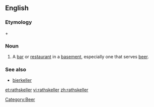 ==English==

===Etymology===
{{etyl|de}} {{term|Rat||council|lang=de}} + {{term|Keller||cellar|lang=de}}

===Noun===
{{en-noun}}

# A [[bar]] or [[restaurant]] in a [[basement]], especially one that serves [[beer]].

===See also===
* [[bierkeller]]

[[Category:Beer]]

[[et:rathskeller]]
[[vi:rathskeller]]
[[zh:rathskeller]]